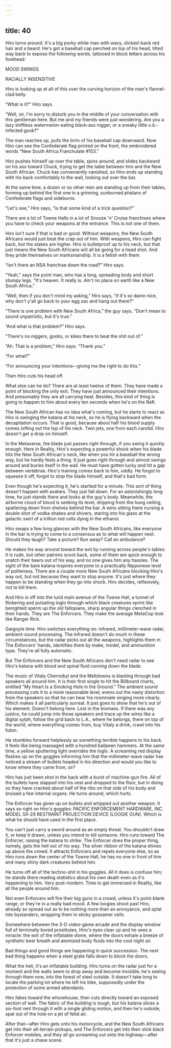 ```yaml
---
---
---
```

title: 40
---

Hiro turns around. It's a big porky white man with wavy, slicked-back red hair and a beard. He's got a baseball cap perched on top of his head, tilted way back to expose the following words, tattooed in block letters across his forehead:



MOOD SWINGS

RACIALLY INSENSITIVE



Hiro is looking up at all of this over the curving horizon of the man's flannel-clad belly.

“What is it?” Hiro says.

“Well, sir, I'm sorry to disturb you in the middle of your conversation with this gentleman here. But me and my friends were just wondering. Are you a lazy shiftless watermelon-eating black-ass nigger, or a sneaky little v.d.-infected gook?”

The man reaches up, pulls the brim of his baseball cap downward. Now Hiro can see the Confederate flag printed on the front, the embroidered words “New South Africa Franchulate #153.”

Hiro pushes himself up over the table, spins around, and slides backward on his ass toward Chuck, trying to get the table between him and the New South African. Chuck has conveniently vanished, so Hiro ends up standing with his back comfortably to the wall, looking out over the bar.

At the same time, a dozen or so other men are standing up from their tables, forming up behind the first one in a grinning, sunburned phalanx of Confederate flags and sideburns.

“Let's see,” Hiro says, “is that some kind of a trick question?”

There are a lot of Towne Halls in a lot of Snooze 'n' Cruise franchises where you have to check your weapons at the entrance. This is not one of them.

Hiro isn't sure if that is bad or good. Without weapons, the New South Africans would just beat the crap out of him. With weapons, Hiro can fight back, but the stakes are higher. Hiro is bulletproof up to his neck, but that just means the New South Africans will all be going for a head shot. And they pride themselves on marksmanship. It is a fetish with them.

“Isn't there an NSA franchise down the road?” Hiro says.

“Yeah,” says the point man, who has a long, spreading body and short stumpy legs. “It's heaven. It really is. Ain't no place on earth like a New South Africa.”

“Well, then if you don't mind my asking,” Hiro says, “if it's so damn nice, why don't y'all go back to your egg sac and hang out there?”

“There is one problem with New South Africa,” the guy says. “Don't mean to sound unpatriotic, but it's true.”

“And what is that problem?” Hiro says.

“There's no niggers, gooks, or kikes there to beat the shit out of.”

“Ah. That is a problem,” Hiro says. “Thank you.”

“For what?”

“For announcing your intentions—giving me the right to do this.”

Then Hiro cuts his head off.

What else can he do? There are at least twelve of them. They have made a point of blocking the only exit. They have just announced their intentions. And presumably they are all carrying heat. Besides, this kind of thing is going to happen to him about every ten seconds when he's on the Raft.

The New South African has no idea what's coming, but he starts to react as Hiro is swinging the katana at his neck, so he is flying backward when the decapitation occurs. That is good, because about half his blood supply comes lofting out the top of his neck. Twin jets, one from each carotid. Hiro doesn't get a drop on himself.

In the Metaverse, the blade just passes right through, if you swing it quickly enough. Here in Reality, Hiro's expecting a powerful shock when his blade hits the New South African's neck, like when you hit a baseball the wrong way, but he hardly feels a thing. It just goes right through and almost swings around and buries itself in the wall. He must have gotten lucky and hit a gap between vertebrae. Hiro's training comes back to him, oddly. He forgot to squeeze it off, forgot to stop the blade himself, and that's bad form.

Even though he's expecting it, he's startled for a minute. This sort of thing doesn't happen with avatars. They just fall down. For an astonishingly long time, he just stands there and looks at the guy's body. Meanwhile, the airborne cloud of blood is seeking its level, dripping from the hung ceiling, spattering down from shelves behind the bar. A wino sitting there nursing a double shot of vodka shakes and shivers, staring into his glass at the galactic swirl of a trillion red cells dying in the ethanol.

Hiro swaps a few long glances with the New South Africans, like everyone in the bar is trying to come to a consensus as to what will happen next. Should they laugh? Take a picture? Run away? Call an ambulance?

He makes his way around toward the exit by running across people's tables. It is rude, but other patrons scoot back, some of them are quick enough to snatch their beers out of his way, and no one gives him any hassles. The sight of the bare katana inspires everyone to a practically Nipponese level of politeness. There are a couple more New South Africans blocking Hiro's way out, but not because they want to stop anyone. It's just where they happen to be standing when they go into shock. Hiro decides, reflexively, not to kill them.

And Hiro is off into the lurid main avenue of the Towne Hall, a tunnel of flickering and pulsating loglo through which black creatures sprint like benighted sperm up the old fallopians, sharp angular things clenched in their hands. They are The Enforcers. They make the average MetaCop look like Ranger Rick.

Gargoyle time. Hiro switches everything on: infrared, millimeter-wave radar, ambient-sound processing. The infrared doesn't do much in these circumstances, but the radar picks out all the weapons, highlights them in The Enforcers' hands, identifies them by make, model, and ammunition type. They're all fully automatic.

But The Enforcers and the New South Africans don't need radar to see Hiro's katana with blood and spinal fluid running down the blade.

The music of Vitaly Chernobyl and the Meltdowns is blasting through bad speakers all around him. It is their first single to hit the Billboard charts, entitled “My Heart Is a Smoking Hole in the Ground.” The ambient sound processing cuts it to a more reasonable level, evens out the nasty distortion from the speakers so that he can hear his roommate singing more clearly. Which makes it all particularly surreal. It just goes to show that he's out of his element. Doesn't belong here. Lost in the biomass. If there was any justice, he could jump into those speakers and trace up the wires like a digital sylph, follow the grid back to L.A., where he belongs, there on top of the world, where everything comes from, buy Vitaly a drink, crawl into his futon.

He stumbles forward helplessly as something terrible happens to his back. It feels like being massaged with a hundred ballpeen hammers. At the same time, a yellow sputtering light overrides the loglo. A screaming red display flashes up on the goggles informing him that the millimeter-wave radar has noticed a stream of bullets headed in his direction and would you like to know where they came from, sir?

Hiro has just been shot in the back with a burst of machine-gun fire. All of the bullets have slapped into his vest and dropped to the floor, but in doing so they have cracked about half of the ribs on that side of his body and bruised a few internal organs. He turns around, which hurts.

The Enforcer has given up on bullets and whipped out another weapon. It says so right on Hiro's goggles: PACIFIC ENFORCEMENT HARDWARE, INC. MODEL SX-29 RESTRAINT PROJECTION DEVICE (LOOGIE GUN). Which is what he should have used in the first place.

You can't just carry a sword around as an empty threat. You shouldn't draw it, or keep it drawn, unless you intend to kill someone. Hiro runs toward The Enforcer, raising the katana to strike. The Enforcer does the proper thing, namely, gets the hell out of his way. The silver ribbon of the katana shines up above the crowd. It attracts Enforcers and repels everyone else, so as Hiro runs down the center of the Towne Hall, he has no one in front of him and many shiny dark creatures behind him.

He turns off all of the techno-shit in his goggles. All it does is confuse him; he stands there reading statistics about his own death even as it's happening to him. Very post-modern. Time to get immersed in Reality, like all the people around him.

Not even Enforcers will fire their big guns in a crowd, unless it's point-blank range, or they're in a really bad mood. A few loogies shoot past Hiro, already so spread out as to be nothing more than an annoyance, and splat into bystanders, wrapping them in sticky gossamer veils.

Somewhere between the 3-D video-game arcade and the display window full of terminally bored prostitutes, Hiro's eyes clear up and he sees a miracle: the exit of the inflatable dome, where the doors exhale a breeze of synthetic beer breath and atomized body fluids into the cool night air.

Bad things and good things are happening in quick succession. The next bad thing happens when a steel grate falls down to block the doors.

What the hell, it's an inflatable building. Hiro turns on the radar just for a moment and the walls seem to drop away and become invisible; he's seeing through them now, into the forest of steel outside. It doesn't take long to locate the parking lot where he left his bike, supposedly under the protection of some armed attendants.

Hiro fakes toward the whorehouse, then cuts directly toward an exposed section of wall. The fabric of the building is tough, but his katana slices a six-foot rent through it with a single gliding motion, and then he's outside, spat out of the hole on a jet of fetid air.

After that—after Hiro gets onto his motorcycle, and the New South Africans get into their all-terrain pickups, and The Enforcers get into their slick black Enforcer mobiles, and they all go screaming out onto the highway—after that it's just a chase scene.